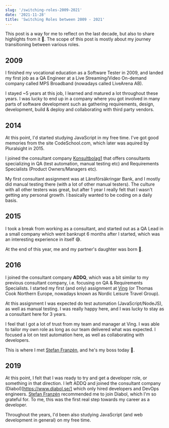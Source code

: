 ```yaml
---
slug: '/switching-roles-2009-2021'
date: '2021-11-28'
title: 'Switching Roles between 2009 - 2021'
---
```


This post is a way for me to reflect on the last decade, but also to share highlights from it 🙂. The scope of this post is mostly about my journey transitioning between various roles.

## 2009

I finished my vocational education as a Software Tester in 2009, and landed my first job as a QA Engineer at a Live Streaming/Video On-demand company called MPS Broadband (nowadays called LiveArena AB).

I stayed ~5 years at this job, I learned and matured a lot throughout these years. I was lucky to end up in a company where you got involved in many parts of software development such as gathering requirements, design, development, build & deploy and collaborating with third party vendors.

## 2014

At this point, I'd started studying JavaScript in my free time. I've got good memories from the site CodeSchool.com, which later was aquired by Pluralsight in 2015.

I joined the consultant company [Konsultbolag1](https://konsultbolag1.se) that offers consultants specializing in QA (test automation, manual testing etc) and Requirements Specialists (Product Owners/Managers etc).

My first consultant assignment was at Länsförsäkringar Bank, and I mostly did manual testing there (with a lot of other manual testers).
The culture with all other testers was great, but after 1 year I really felt that I wasn't getting any personal growth. I basically wanted to be coding on a daily basis.

## 2015

I took a break from working as a consultant, and started out as a QA Lead in a small company which went bankrupt 6 months after I started, which was an interesting experience in itself 😅.

At the end of this year, me and my partner's daughter was born 👶.

## 2016

I joined the consultant company **ADDQ**, which was a bit similar to my previous consultant company, i.e. focusing on QA & Requirements Specialists.
I started my first (and only) assignment at [Ving](https://www.ving.se/) (or Thomas Cook Northern Europe, nowadays known as Nordic Leisure Travel Group).

At this assignment I was expected do test automation (JavaScript/NodeJS), as well as manual testing.
I was really happy here, and I was lucky to stay as a consultant here for 3 years.

I feel that I got a lot of trust from my team and manager at Ving. I was able to tailor my own role as long as our team delivered what was expected.
I focused a lot on test automation here, as well as collaborating with developers.

This is where I met [Stefan Franzén](https://www.linkedin.com/in/stefanfranzen), and he's my boss today 🙂.

## 2019

At this point, I felt that I was ready to try and get a developer role, or something in that direction. I left ADDQ and joined the consultant company (Diabol)[https://www.diabol.se/] which only hired developers and DevOps engineers.
[Stefan Franzén](https://www.linkedin.com/in/stefanfranzen) recommended me to join Diabol, which I'm so grateful for. To me, this was the first real step towards my career as a developer.

Throughout the years, I'd been also studying JavaScript (and web development in general) on my free time.
